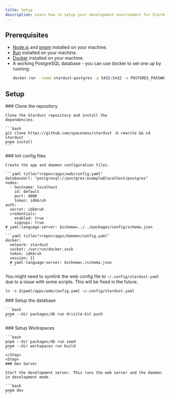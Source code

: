 ```yaml
---
title: Setup
description: Learn how to setup your development environment for Stardust.
---
```


## Prerequisites

- [Node.js](https://nodejs.org/en/download) and [pnpm](https://pnpm.io/installation) installed on your machine.
- [Bun](https://bun.sh/docs/installation) installed on your machine.
- [Docker](https://docs.docker.com/get-docker/) installed on your machine.
- A working PostgreSQL database - you can use docker to set one up by running:
  ```bash
  docker run --name stardust-postgres -p 5432:5432 -e POSTGRES_PASSWORD=stardustdev -d postgres
  ```

## Setup

<Steps>
  <Step>
    ### Clone the repository

    Clone the Stardust repository and install the
    dependencies.

    ```bash
    git clone https://github.com/spaceness/stardust -b rewrite && cd stardust
    pnpm install
    ```

  </Step>
  <Step>
    ### Init config files

    Create the app and daemon configuration files.

    ```yaml title="<repo>/apps/web/config.yaml"
    databaseUrl: "postgresql://postgres:example@localhost/postgres"
    nodes:
      - hostname: localhost
        id: default
        port: 4000
        token: idkbruh
    auth:
      secret: idkbruh
      credentials:
        enabled: true
        signups: true
    # yaml-language-server: $schema=../../packages/config/schema.json
    ```
    ```yaml title="<repo>/apps/daemon/config.yaml"
    docker:
      network: stardust
      socket: /var/run/docker.sock
      token: idkbruh
      session: {}
      # yaml-language-server: $schema=./schema.json
      ```

You might need to symlink the web config file to `~/.config/stardust.yaml` due to a issue with some scripts. This will be fixed in the future.

```
ln -s $(pwd)/apps/web/config.yaml ~/.config/stardust.yaml
```

  </Step>
  <Step>
    ### Setup the database

    ```bash
    pnpm --dir packages/db run drizzle-kit push
    ```

  </Step>
  <Step>
    ### Setup Workspaces

    ```bash
    pnpm --dir packages/db run seed
    pnpm --dir workspaces run build
    ```
    </Step>
    <Step>
    ### Dev Server

    Start the development server. This runs the web server and the daemon in development mode.

    ```bash
    pnpm dev
    ```

  </Step>
</Steps>
